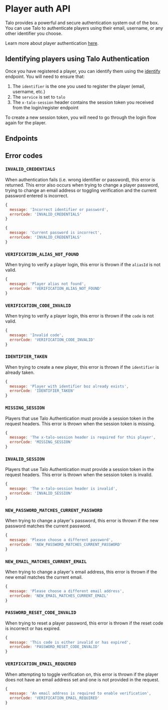 
# Player auth API

Talo provides a powerful and secure authentication system out of the box. You can use Talo to authenticate players using their email, username, or any other identifier you choose.

Learn more about player authentication [here](https://trytalo.com/players#authentication?utm_source=docs&utm_medium=api-docs).

## Identifying players using Talo Authentication

Once you have registered a player, you can identify them using the [identify](/docs/http/player-api) endpoint. You will need to ensure that:

1. The `identifier` is the one you used to register the player (email, username, etc.)
2. The `service` is set to `talo`
3. The `x-talo-session` header contains the session token you received from the login/register endpoint

To create a new session token, you will need to go through the login flow again for the player.

## Endpoints

<ServiceDocumentation
  service='PlayerAuthAPIService'
  metaDescription="Talo's Player Authentication service supports emails, usernames, or Steamworks auth. Players can also reset their password, add two factor auth and more."
/>

## Error codes

### `INVALID_CREDENTIALS`

When authentication fails (i.e. wrong identifier or password), this error is returned. This error also occurs when trying to change a player password, trying to change an email address or toggling verification and the current password entered is incorrect.

```javascript
{
  message: 'Incorrect identifier or password',
  errorCode: 'INVALID_CREDENTIALS'
}
```
```javascript
{
  message: 'Current password is incorrect',
  errorCode: 'INVALID_CREDENTIALS'
}
```

### `VERIFICATION_ALIAS_NOT_FOUND`

When trying to verify a player login, this error is thrown if the `aliasId` is not valid.

```javascript
{
  message: 'Player alias not found',
  errorCode: 'VERIFICATION_ALIAS_NOT_FOUND'
}
```

### `VERIFICATION_CODE_INVALID`

When trying to verify a player login, this error is thrown if the `code` is not valid.

```javascript
{
  message: 'Invalid code',
  errorCode: 'VERIFICATION_CODE_INVALID'
}
```

### `IDENTIFIER_TAKEN`

When trying to create a new player, this error is thrown if the `identifier` is already taken.

```javascript
{
  message: 'Player with identifier boz already exists',
  errorCode: 'IDENTIFIER_TAKEN'
}
```
### `MISSING_SESSION`

Players that use Talo Authentication must provide a session token in the request headers. This error is thrown when the session token is missing.

```javascript
{
  message: 'The x-talo-session header is required for this player',
  errorCode: 'MISSING_SESSION'
}
```

### `INVALID_SESSION`

Players that use Talo Authentication must provide a session token in the request headers. This error is thrown when the session token is invalid.

```javascript
{
  message: 'The x-talo-session header is invalid',
  errorCode: 'INVALID_SESSION'
}
```

### `NEW_PASSWORD_MATCHES_CURRENT_PASSWORD`

When trying to change a player's password, this error is thrown if the new password matches the current password.

```javascript
{
  message: 'Please choose a different password',
  errorCode: 'NEW_PASSWORD_MATCHES_CURRENT_PASSWORD'
}
```

### `NEW_EMAIL_MATCHES_CURRENT_EMAIL`

When trying to change a player's email address, this error is thrown if the new email matches the current email.

```javascript
{
  message: 'Please choose a different email address',
  errorCode: 'NEW_EMAIL_MATCHES_CURRENT_EMAIL'
}
```

### `PASSWORD_RESET_CODE_INVALID`

When trying to reset a player password, this error is thrown if the reset code is incorrect or has expired.

```javascript
{
  message: 'This code is either invalid or has expired',
  errorCode: 'PASSWORD_RESET_CODE_INVALID'
}
```

### `VERIFICATION_EMAIL_REQUIRED`

When attempting to toggle verification on, this error is thrown if the player does not have an email address set and one is not provided in the request.

```javascript
{
  message: 'An email address is required to enable verification',
  errorCode: 'VERIFICATION_EMAIL_REQUIRED'
}
```
